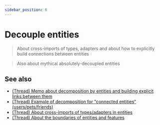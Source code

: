 ```yaml
---
sidebar_position: 6
---
```



# Decouple entities

<WIP ticket="202" />

> About cross-imports of types, adapters and about how to explicitly build connections between entities

> Also about mythical absolutely-decoupled entities

## See also

- [(Thread) Memo about decomposition by entities and building explicit links between them](https://t.me/feature_sliced/3633)
- [(Thread) Example of decomposition for "connected entities" (users/pets/friends)](https://t.me/feature_sliced/3316)
- [(Thread) About cross-imports of types/adapters in entities](https://t.me/feature_sliced/4276)
- [(Thread) About the boundaries of entities and features](https://t.me/feature_sliced/4521)
